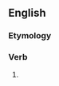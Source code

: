 ==English==

===Etymology===
{{suffix|en|sharpen|eth}}

===Verb===
{{head|en|verb form}}

# {{en-archaic third-person singular of|sharpen}}